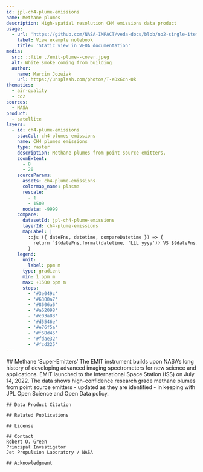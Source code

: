 ```yaml
---
id: jpl-ch4-plume-emissions
name: Methane plumes
description: High-spatial resolution CH4 emissions data product
usage:
  - url: 'https://github.com/NASA-IMPACT/veda-docs/blob/no2-single-item-viz/example-notebooks/no2-single-item-vizualization.ipynb'
    label: View example notebook
    title: 'Static view in VEDA documentation'
media:
  src: ::file ./emit-plume--cover.jpeg
  alt: White smoke coming from building
  author:
    name: Marcin Jozwiak
    url: https://unsplash.com/photos/T-eDxGcn-Ok
thematics:
  - air-quality
  - co2
sources:
  - NASA
product:
  - satellite
layers:
  - id: ch4-plume-emissions
    stacCol: ch4-plumes-emissions
    name: CH4 plumes emissions
    type: raster
    description: Methane plumes from point source emitters.
    zoomExtent:
      - 8
      - 20
    sourceParams:
      assets: ch4-plume-emissions
      colormap_name: plasma
      rescale:
        - 1
        - 1500
      nodata: -9999
    compare:
      datasetId: jpl-ch4-plume-emissions
      layerId: ch4-plume-emissions
      mapLabel: |
        ::js ({ dateFns, datetime, compareDatetime }) => {
          return `${dateFns.format(datetime, 'LLL yyyy')} VS ${dateFns.format(compareDatetime, 'LLL yyyy')}`;
        }
    legend:
      unit: 
        label: ppm m
      type: gradient
      min: 1 ppm m
      max: +1500 ppm m
      stops:
        - '#3e049c'
        - '#6300a7'
        - '#8606a6'
        - '#a62098'
        - '#c03a83'
        - '#d5546e'
        - '#e76f5a'
        - '#f68d45'
        - '#fdae32'
        - '#fcd225'
---
```


<Block>
  <Prose>
    ## Methane ‘Super-Emitters’
    The EMIT instrument builds upon NASA’s long history of developing advanced imaging spectrometers for new science and applications. EMIT launched to the International Space Station (ISS) on July 14, 2022.
    The data shows high-confidence research grade methane plumes from point source emitters - updated as they are identified - in keeping with JPL Open Science and Open Data policy.

    ## Data Product Citation

    ## Related Publications
    
    ## License

    ## Contact
    Robert O. Green
    Principal Investigator
    Jet Propulsion Laboratory / NASA
    
    ## Acknowledgment

  </Prose>
</Block>
